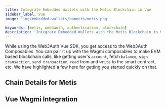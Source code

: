 ```yaml
---
title: Integrate Embedded Wallets with the Metis Blockchain in Vue
sidebar_label: Vue
image: 'img/embedded-wallets/banners/metis.png'

keywords: [metis, web3auth, authentication, blockchain]
description: 'Integrate Embedded Wallets with the Metis Blockchain in Vue | Embedded Wallets'
---
```



While using the Web3Auth Vue SDK, you get access to the Web3Auth Composables. You can pair it up with the Wagmi composables to make EVM based blockchain calls, like getting user's `account`, fetch `balance`, `sign transaction`, `send transaction`, `read` from and `write` to the smart contract, etc. We have highlighted a few here for getting you started quickly on that.

## Chain Details for Metis

<ChainDetailsMetis />

## Vue Wagmi Integration

<VueWagmiIntegration />
